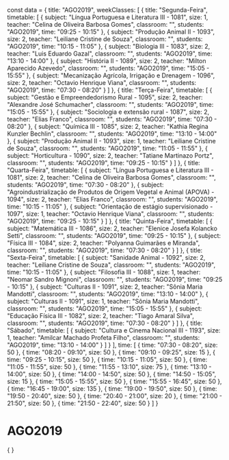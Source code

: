 const data = {
  title: "AGO2019",
  weekClasses: [
    {
      title: "Segunda-Feira",
      timetable: [
        {
          subject: "Língua Portuguesa e Literatura III - 1081",
          size: 1,
          teacher: "Celina de Oliveira Barbosa Gomes",
          classroom: "",
          students: "AGO2019",
          time: "09:25 - 10:15"
        },
        {
          subject: "Produção Animal II - 1093",
          size: 2,
          teacher: "Leiliane Cristine de Souza",
          classroom: "",
          students: "AGO2019",
          time: "10:15 - 11:05"
        },
        {
          subject: "Biologia III - 1083",
          size: 2,
          teacher: "Luis Eduardo Gazal",
          classroom: "",
          students: "AGO2019",
          time: "13:10 - 14:00"
        },
        {
          subject: "História II - 1089",
          size: 2,
          teacher: "Milton Aparecido Azevedo",
          classroom: "",
          students: "AGO2019",
          time: "15:05 - 15:55"
        },
        {
          subject: "Mecanização Agrícola, Irrigação e Drenagem - 1096",
          size: 2,
          teacher: "Octavio Henrique Viana",
          classroom: "",
          students: "AGO2019",
          time: "07:30 - 08:20"
        }
      ]
    },
    {
      title: "Terça-Feira",
      timetable: [
        {
          subject: "Gestão e Empreendedorismo Rural - 1095",
          size: 2,
          teacher: "Alexandre José Schumacher",
          classroom: "",
          students: "AGO2019",
          time: "15:05 - 15:55"
        },
        {
          subject: "Sociologia e extensão rural - 1087",
          size: 2,
          teacher: "Elias Franco",
          classroom: "",
          students: "AGO2019",
          time: "07:30 - 08:20"
        },
        {
          subject: "Química III - 1085",
          size: 2,
          teacher: "Kathia Regina Kunzler Bechlin",
          classroom: "",
          students: "AGO2019",
          time: "13:10 - 14:00"
        },
        {
          subject: "Produção Animal II - 1093",
          size: 1,
          teacher: "Leiliane Cristine de Souza",
          classroom: "",
          students: "AGO2019",
          time: "11:05 - 11:55"
        },
        {
          subject: "Horticultura - 1090",
          size: 2,
          teacher: "Tatiane Martinazo Portz",
          classroom: "",
          students: "AGO2019",
          time: "09:25 - 10:15"
        }
      ]
    },
    {
      title: "Quarta-Feira",
      timetable: [
        {
          subject: "Língua Portuguesa e Literatura III - 1081",
          size: 2,
          teacher: "Celina de Oliveira Barbosa Gomes",
          classroom: "",
          students: "AGO2019",
          time: "07:30 - 08:20"
        },
        {
          subject: "Agroindustrialização de Produtos de Origem Vegetal e Animal (APOVA) - 1094",
          size: 2,
          teacher: "Elias Franco",
          classroom: "",
          students: "AGO2019",
          time: "10:15 - 11:05"
        },
        {
          subject: "Orientação de estágio supervisionado - 1097",
          size: 1,
          teacher: "Octavio Henrique Viana",
          classroom: "",
          students: "AGO2019",
          time: "09:25 - 10:15"
        }
      ]
    },
    {
      title: "Quinta-Feira",
      timetable: [
        {
          subject: "Matemática III - 1086",
          size: 2,
          teacher: "Elenice Josefa Kolancko Setti",
          classroom: "",
          students: "AGO2019",
          time: "09:25 - 10:15"
        },
        {
          subject: "Física III - 1084",
          size: 2,
          teacher: "Polyanna Guimarães e Miranda",
          classroom: "",
          students: "AGO2019",
          time: "07:30 - 08:20"
        }
      ]
    },
    {
      title: "Sexta-Feira",
      timetable: [
        {
          subject: "Sanidade Animal - 1092",
          size: 2,
          teacher: "Leiliane Cristine de Souza",
          classroom: "",
          students: "AGO2019",
          time: "10:15 - 11:05"
        },
        {
          subject: "Filosofia III - 1088",
          size: 1,
          teacher: "Neomar Sandro Mignoni",
          classroom: "",
          students: "AGO2019",
          time: "09:25 - 10:15"
        },
        {
          subject: "Culturas II - 1091",
          size: 2,
          teacher: "Sônia Maria Mandotti",
          classroom: "",
          students: "AGO2019",
          time: "13:10 - 14:00"
        },
        {
          subject: "Culturas II - 1091",
          size: 1,
          teacher: "Sônia Maria Mandotti",
          classroom: "",
          students: "AGO2019",
          time: "15:05 - 15:55"
        },
        {
          subject: "Educação Física III - 1082",
          size: 2,
          teacher: "Tiago Amaral Silva",
          classroom: "",
          students: "AGO2019",
          time: "07:30 - 08:20"
        }
      ]
    },
    {
      title: "Sábado",
      timetable: [
        {
          subject: "Cultura e Cinema Nacional III - 1193",
          size: 1,
          teacher: "Amilcar Machado Profeta Filho",
          classroom: "",
          students: "AGO2019",
          time: "13:10 - 14:00"
        }
      ]
    }
  ],
  time: [
    {
      time: "07:30 - 08:20",
      size: 50
    },
    {
      time: "08:20 - 09:10",
      size: 50
    },
    {
      time: "09:10 - 09:25",
      size: 15
    },
    {
      time: "09:25 - 10:15",
      size: 50
    },
    {
      time: "10:15 - 11:05",
      size: 50
    },
    {
      time: "11:05 - 11:55",
      size: 50
    },
    {
      time: "11:55 - 13:10",
      size: 75
    },
    {
      time: "13:10 - 14:00",
      size: 50
    },
    {
      time: "14:00 - 14:50",
      size: 50
    },
    {
      time: "14:50 - 15:05",
      size: 15
    },
    {
      time: "15:05 - 15:55",
      size: 50
    },
    {
      time: "15:55 - 16:45",
      size: 50
    },
    {
      time: "16:45 - 19:00",
      size: 135
    },
    {
      time: "19:00 - 19:50",
      size: 50
    },
    {
      time: "19:50 - 20:40",
      size: 50
    },
    {
      time: "20:40 - 21:00",
      size: 20
    },
    {
      time: "21:00 - 21:50",
      size: 50
    },
    {
      time: "21:50 - 22:40",
      size: 50
    }
  ]
}

# AGO2019

<div>
    {
        <Grid
            title={data.title} 
            weekClasses={data.weekClasses} 
            time={data.time}
        />
    }
</div>